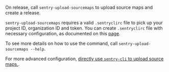 On release, call `sentry-upload-sourcemaps` to upload source maps and create a release. 

<Alert level="warning">
  
`sentry-upload-sourcemaps` requires a valid `.sentryclirc` file to pick up your project ID, organization ID and token. You can create `.sentryclirc` file with necessary configuration, as documented on this [page](https://docs.sentry.io/product/cli/configuration/).

</Alert>

To see more details on how to use the command, call `sentry-upload-sourcemaps --help`.

For more advanced configuration, [directly use `sentry-cli` to upload source maps.](https://github.com/getsentry/sentry-cli).
